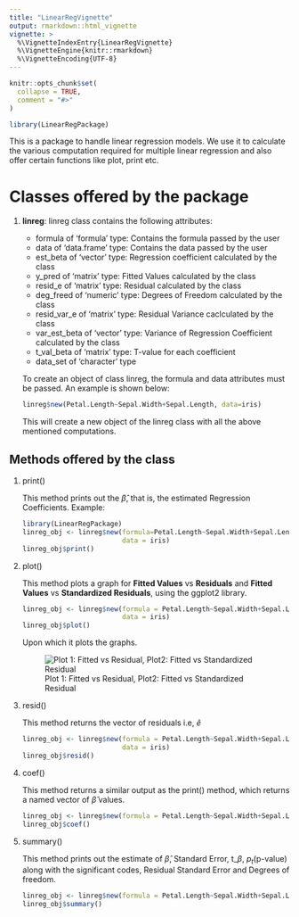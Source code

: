 ```yaml
---
title: "LinearRegVignette"
output: rmarkdown::html_vignette
vignette: >
  %\VignetteIndexEntry{LinearRegVignette}
  %\VignetteEngine{knitr::rmarkdown}
  %\VignetteEncoding{UTF-8}
---
```


```r
knitr::opts_chunk$set(
  collapse = TRUE,
  comment = "#>"
)
```

```r
library(LinearRegPackage)
```

This is a package to handle linear regression models. We use it to calculate the various computation required for multiple linear regression and also offer certain functions like plot, print etc.

# Classes offered by the package
1. **linreg**: linreg class contains the following attributes:
    * formula of 'formula' type: Contains the formula passed by the user
    * data of 'data.frame' type: Contains the data passed by the user
    * est_beta of 'vector' type: Regression coefficient calculated by the class
    * y_pred of 'matrix' type: Fitted Values calculated by the class
    * resid_e of 'matrix' type: Residual calculated by the class
    * deg_freed of 'numeric' type: Degrees of Freedom calculated by the class
    * resid_var_e of 'matrix' type: Residual Variance caclculated by the class
    * var_est_beta of 'vector' type: Variance of Regression Coefficient calculated by the class
    * t_val_beta of 'matrix' type: T-value for each coefficient
    * data_set of 'character' type

    To create an object of class linreg, the formula and data
    attributes must be passed. An example is shown below:
    
    ```r
    linreg$new(Petal.Length~Sepal.Width+Sepal.Length, data=iris)
    ```
    This will create a new object of the linreg class with all the above mentioned computations.
    
## Methods offered by the class
1. print()  

    This method prints out the $\hat{\beta}$, that is, the estimated Regression Coefficients.
    Example: 
    
    ```r
    library(LinearRegPackage)
    linreg_obj <- linreg$new(formula=Petal.Length~Sepal.Width+Sepal.Length,
                             data = iris)
    linreg_obj$print()
    
    ```

2. plot()  

    This method plots a graph for **Fitted Values** vs **Residuals** and **Fitted Values** vs **Standardized Residuals**, using the ggplot2 library.
  
    ```r
  
    linreg_obj <- linreg$new(formula = Petal.Length~Sepal.Width+Sepal.Length,
                             data = iris)
    linreg_obj$plot()
  
    ```
    
    Upon which it plots the graphs.  
    
    
    ![Plot 1: Fitted vs Residual, Plot2: Fitted vs Standardized Residual](https://raw.githubusercontent.com/ash-rulz/LinearRegPackage/main/vignettes/plot_method.png)
  
    
    
3. resid()  

    This method returns the vector of residuals i.e, $\hat{e}$
    
    ```r
    
    linreg_obj <- linreg$new(formula = Petal.Length~Sepal.Width+Sepal.Length, 
                             data = iris)
    linreg_obj$resid()
    
    ```
    
4. coef()  
    
    This method returns a similar output as the print() method, which returns a named vector of $\hat{\beta}$ values.
    
    ```r
    
    linreg_obj <- linreg$new(formula = Petal.Length~Sepal.Width+Sepal.Length, data = iris)
    linreg_obj$coef()
    
    ```
    
5. summary()  
    
    This method prints out the estimate of $\hat{\beta}$, Standard Error, t_${\beta}$, $p_t$(p-value) along with the significant codes, Residual Standard Error and Degrees of freedom.
    
    ```r
    
    linreg_obj <- linreg$new(formula = Petal.Length~Sepal.Width+Sepal.Length, data = iris)
    linreg_obj$summary()
    
    ```
  
    

  
